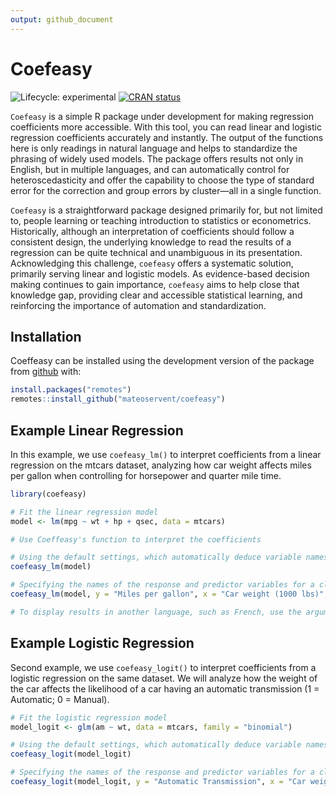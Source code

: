 ```yaml
---
output: github_document
---
```


<!-- README.md is generated from README.Rmd. Please edit that file -->

# Coefeasy 

<!-- badges: start -->
![Lifecycle: experimental](https://img.shields.io/badge/lifecycle-experimental-orange.svg)
[![CRAN status](https://www.r-pkg.org/badges/version/Coeffeasy)](https://CRAN.R-project.org/package=Coeffeasy)
<!-- badges: end -->

`Coefeasy` is a simple R package under development for making regression coefficients more accessible. With this tool, you can read linear and logistic regression coefficients accurately and instantly. The output of the functions here is only readings in natural language and helps to standardize the phrasing of widely used models. The package offers results not only in English, but in multiple languages, and can automatically control for heteroscedasticity and offer the capability to choose the type of standard error for the correction and group errors by cluster—all in a single function.

`Coefeasy` is a straightforward package designed primarily for, but not limited to, people learning or teaching introduction to statistics or econometrics. Historically, although an interpretation of coefficients should follow a consistent design, the underlying knowledge to read the results of a regression can be quite technical and unambiguous in its presentation. Acknowledging this challenge, `coefeasy` offers a systematic solution, primarily serving linear and logistic models. As evidence-based decision making continues to gain importance, `coefeasy` aims to help close that knowledge gap, providing clear and accessible statistical learning, and reinforcing the importance of automation and standardization.


## Installation

Coeffeasy can be installed using the development version of the package from [github](https://github.com/your_github_username/Coeffeasy) with:


``` r
install.packages("remotes")
remotes::install_github("mateoservent/coefeasy")

```
 
## Example Linear Regression

In this example, we use `coefeasy_lm()` to interpret coefficients from a linear regression on the mtcars dataset, analyzing how car weight affects miles per gallon when controlling for horsepower and quarter mile time.

``` r
library(coefeasy)

# Fit the linear regression model
model <- lm(mpg ~ wt + hp + qsec, data = mtcars)

# Use Coeffeasy's function to interpret the coefficients

# Using the default settings, which automatically deduce variable names and use an alpha of 0.05
coefeasy_lm(model) 

# Specifying the names of the response and predictor variables for a clearer interpretation, adjusting the significance level, and selecting a longer, more descriptive result
coefeasy_lm(model, y = "Miles per gallon", x = "Car weight (1000 lbs)", alpha = 0.01, short = F) 

# To display results in another language, such as French, use the argument 'language="fr"' (beta).

```
## Example Logistic Regression

Second example, we use `coefeasy_logit()` to interpret coefficients from a logistic regression on the same dataset. We will analyze how the weight of the car affects the likelihood of a car having an automatic transmission (1 = Automatic; 0 = Manual).

``` r
# Fit the logistic regression model
model_logit <- glm(am ~ wt, data = mtcars, family = "binomial")

# Using the default settings, which automatically deduce variable names and use an alpha of 0.05
coefeasy_logit(model_logit) 

# Specifying the names of the response and predictor variables for a clearer interpretation, and adjusting the significance level
coefeasy_logit(model_logit, y = "Automatic Transmission", x = "Car weight (1000 lbs)", alpha = 0.01) 
```


